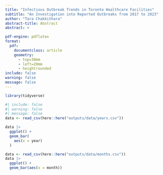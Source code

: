 ```yaml
---
title: "Infectious Outbreak Trends in Toronto Healthcare Facilities"
subtitle: "An Investigation into Reported Outbreaks from 2017 to 2023"
author: "Tara Chakkithara"
abstract-title: Abstract
abstract: > 

pdf-engine: pdflatex
format:
  pdf:
    documentclass: article
    geometry:
      - top=30mm
      - left=20mm
      - heightrounded
include: false
warning: false
message: false
---
```


```r


library(tidyverse)
```

```r

#| include: false
#| warning: false
#| message: false
data <- read_csv(here::here("outputs/data/years.csv"))

data |>
  ggplot() +
  geom_bar(
    aes(x = year)
  )

data <- read_csv(here::here("outputs/data/months.csv"))
data |>
  ggplot() +
  geom_bar(aes(x = month))
  
```




